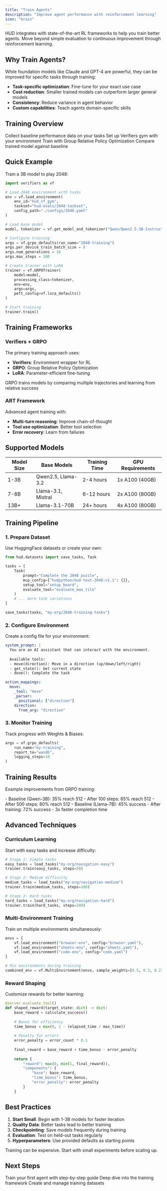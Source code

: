 ```yaml
---
title: "Train Agents"
description: "Improve agent performance with reinforcement learning"
icon: "brain"
---
```


HUD integrates with state-of-the-art RL frameworks to help you train better agents. Move beyond simple evaluation to continuous improvement through reinforcement learning.

## Why Train Agents?

While foundation models like Claude and GPT-4 are powerful, they can be improved for specific tasks through training:

- **Task-specific optimization**: Fine-tune for your exact use case
- **Cost reduction**: Smaller trained models can outperform larger general models
- **Consistency**: Reduce variance in agent behavior
- **Custom capabilities**: Teach agents domain-specific skills

## Training Overview

<Steps>
<Step title="Start with Evaluation">
  Collect baseline performance data on your tasks
</Step>

<Step title="Configure Training">
  Set up Verifiers gym with your environment
</Step>

<Step title="Run GRPO Training">
  Train with Group Relative Policy Optimization
</Step>

<Step title="Evaluate Improvements">
  Compare trained model against baseline
</Step>
</Steps>

## Quick Example

Train a 3B model to play 2048:

```python
import verifiers as vf

# Load 2048 environment with tasks
env = vf.load_environment(
    env_id="hud_vf_gym",
    taskset="hud-evals/2048-taskset",
    config_path="./configs/2048.yaml"
)

# Load base model
model, tokenizer = vf.get_model_and_tokenizer("Qwen/Qwen2.5-3B-Instruct")

# Configure training
args = vf.grpo_defaults(run_name="2048-training")
args.per_device_train_batch_size = 8
args.num_generations = 16
args.max_steps = 100

# Create trainer with LoRA
trainer = vf.GRPOTrainer(
    model=model,
    processing_class=tokenizer,
    env=env,
    args=args,
    peft_config=vf.lora_defaults()
)

# Start training
trainer.train()
```

## Training Frameworks

### Verifiers + GRPO

The primary training approach uses:
- **Verifiers**: Environment wrapper for RL
- **GRPO**: Group Relative Policy Optimization
- **LoRA**: Parameter-efficient fine-tuning

<Note>
GRPO trains models by comparing multiple trajectories and learning from relative success
</Note>

### ART Framework

Advanced agent training with:
- **Multi-turn reasoning**: Improve chain-of-thought
- **Tool use optimization**: Better tool selection
- **Error recovery**: Learn from failures

## Supported Models

<Table>
  <thead>
    <tr>
      <th>Model Size</th>
      <th>Base Models</th>
      <th>Training Time</th>
      <th>GPU Requirements</th>
    </tr>
  </thead>
  <tbody>
    <tr>
      <td>1-3B</td>
      <td>Qwen2.5, Llama-3.2</td>
      <td>2-4 hours</td>
      <td>1x A100 (40GB)</td>
    </tr>
    <tr>
      <td>7-8B</td>
      <td>Llama-3.1, Mistral</td>
      <td>6-12 hours</td>
      <td>2x A100 (80GB)</td>
    </tr>
    <tr>
      <td>13B+</td>
      <td>Llama-3.1-70B</td>
      <td>24+ hours</td>
      <td>4x A100 (80GB)</td>
    </tr>
  </tbody>
</Table>

## Training Pipeline

### 1. Prepare Dataset

Use HuggingFace datasets or create your own:

```python
from hud.datasets import save_tasks, Task

tasks = [
    Task(
        prompt="Complete the 2048 puzzle",
        mcp_config={"hudpython/hud-text-2048:v1.1": {}},
        setup_tool="setup_board",
        evaluate_tool="evaluate_max_tile"
    )
    # ... more task variations
]

save_tasks(tasks, "my-org/2048-training-tasks")
```

### 2. Configure Environment

Create a config file for your environment:

```yaml configs/my-env.yaml
system_prompt: |
  You are an AI assistant that can interact with the environment.
  
  Available tools:
  - move(direction): Move in a direction (up/down/left/right)
  - get_state(): Get current state
  - done(): Complete the task

action_mappings:
  move:
    _tool: "move"
    _parser:
      positional: ["direction"]
    direction:
      from_arg: "direction"
```

### 3. Monitor Training

Track progress with Weights & Biases:

```python
args = vf.grpo_defaults(
    run_name="my-training",
    report_to="wandb",
    logging_steps=10
)
```

## Training Results

Example improvements from GRPO training:

<CardGroup cols={2}>
<Card title="2048 Game">
  - Baseline (Qwen-3B): 35% reach 512
  - After 100 steps: 65% reach 512
  - After 500 steps: 80% reach 512
</Card>

<Card title="Web Navigation">
  - Baseline (Llama-7B): 45% success
  - After training: 72% success
  - 3x faster completion time
</Card>
</CardGroup>

## Advanced Techniques

### Curriculum Learning

Start with easy tasks and increase difficulty:

```python
# Stage 1: Simple tasks
easy_tasks = load_tasks("my-org/navigation-easy")
trainer.train(easy_tasks, steps=50)

# Stage 2: Medium difficulty
medium_tasks = load_tasks("my-org/navigation-medium")
trainer.train(medium_tasks, steps=100)

# Stage 3: Hard tasks
hard_tasks = load_tasks("my-org/navigation-hard")
trainer.train(hard_tasks, steps=200)
```

### Multi-Environment Training

Train on multiple environments simultaneously:

```python
envs = [
    vf.load_environment("browser-env", config="browser.yaml"),
    vf.load_environment("sheets-env", config="sheets.yaml"),
    vf.load_environment("code-env", config="code.yaml")
]

# Mix environments during training
combined_env = vf.MultiEnvironment(envs, sample_weights=[0.5, 0.3, 0.2])
```

### Reward Shaping

Customize rewards for better learning:

```python
@server.evaluate_tool()
def shaped_reward(target_state: dict) -> dict:
    base_reward = calculate_success()
    
    # Bonus for efficiency
    time_bonus = max(0, 1 - (elapsed_time / max_time))
    
    # Penalty for errors
    error_penalty = error_count * 0.1
    
    final_reward = base_reward + time_bonus - error_penalty
    
    return {
        "reward": max(0, min(1, final_reward)),
        "components": {
            "base": base_reward,
            "time_bonus": time_bonus,
            "error_penalty": error_penalty
        }
    }
```

## Best Practices

1. **Start Small**: Begin with 1-3B models for faster iteration
2. **Quality Data**: Better tasks lead to better training
3. **Checkpointing**: Save models frequently during training
4. **Evaluation**: Test on held-out tasks regularly
5. **Hyperparameters**: Use provided defaults as starting points

<Warning>
Training can be expensive. Start with small experiments before scaling up.
</Warning>

## Next Steps

<CardGroup cols={3}>
<Card title="RL Quickstart" icon="rocket" href="/train-agents/rl-quickstart">
  Train your first agent with step-by-step guide
</Card>

<Card title="Verifiers Gym" icon="dumbbell" href="/train-agents/verifiers-gym">
  Deep dive into the training framework
</Card>

<Card title="Datasets" icon="database" href="/train-agents/datasets">
  Create and manage training datasets
</Card>
</CardGroup>

